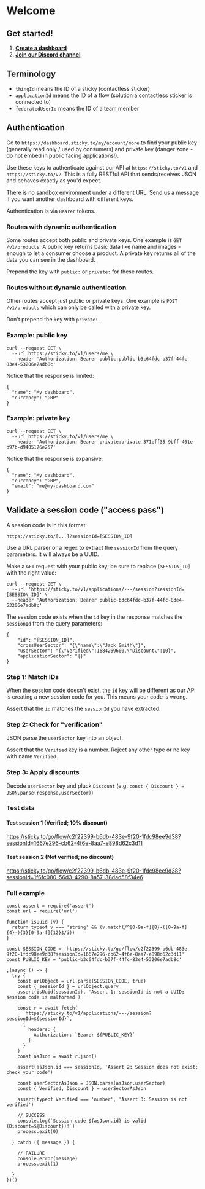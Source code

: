 # Welcome

## Get started!

 1. **[Create a dashboard](https://dashboard.sticky.to/sign-up/61L1BPJRB4)**
 1. **[Join our Discord channel](https://discord.gg/JaRaGxNd)**

## Terminology

 - `thingId` means the ID of a sticky (contactless sticker)
 - `applicationId` means the ID of a flow (solution a contactless sticker is connected to)
 - `federatedUserId` means the ID of a team member

## Authentication

Go to `https://dashboard.sticky.to/my/account/more` to find your public key (generally read only / used by consumers) and private key (danger zone - do not embed in public facing applications!).

Use these keys to authenticate against our API at `https://sticky.to/v1` and `https://sticky.to/v2`. This is a fully RESTful API that sends/receives JSON and behaves exactly as you'd expect.

There is no sandbox environment under a different URL. Send us a message if you want another dashboard with different keys.

Authentication is via `Bearer` tokens.

### Routes with dynamic authentication

Some routes accept both public and private keys. One example is `GET /v1/products`. A public key returns basic data like name and images - enough to let a consumer choose a product. A private key returns all of the data you can see in the dashboard.

Prepend the key with `public:` or `private:` for these routes.

### Routes without dynamic authentication

Other routes accept just public or private keys. One example is `POST /v1/products` which can only be called with a private key.

Don't prepend the key with `private:`.

### Example: public key

```
curl --request GET \
  --url https://sticky.to/v1/users/me \
  --header 'Authorization: Bearer public:public-b3c64fdc-b37f-44fc-83e4-53206e7adb8c'
```

Notice that the response is limited:

```
{
  "name": "My dashboard",
  "currency": "GBP"
}
```

### Example: private key

```
curl --request GET \
  --url https://sticky.to/v1/users/me \
  --header 'Authorization: Bearer private:private-371eff35-9bff-461e-b97b-d9405176e257'
```

Notice that the response is expansive:

```
{
  "name": "My dashboard",
  "currency": "GBP",
  "email": "me@my-dashboard.com"
}
```

## Validate a session code ("access pass")

A session code is in this format:

`https://sticky.to/[...]?sessionId=[SESSION_ID]`

Use a URL parser or a regex to extract the `sessionId` from the query parameters. It will always be a UUID.

Make a `GET` request with your public key; be sure to replace `[SESSION_ID]` with the right value:

```
curl --request GET \
  --url 'https://sticky.to/v1/applications/---/session?sessionId=[SESSION_ID]' \
  --header 'Authorization: Bearer public-b3c64fdc-b37f-44fc-83e4-53206e7adb8c'
```

The session code exists when the `id` key in the response matches the `sessionId` from the query parameters:

```
{
	"id": "[SESSION_ID]",
	"crossUserSector": "{\"name\":\"Jack Smith\"}",
	"userSector": "{\"Verified\":1684269600,\"Discount\":10}",
	"applicationSector": "{}"
}
```

### Step 1: Match IDs

When the session code doesn't exist, the `id` key will be different as our API is creating a new session code for you. This means your code is wrong.

Assert that the `id` matches the `sessionId` you have extracted.

### Step 2: Check for "verification"

JSON parse the `userSector` key into an object.

Assert that the `Verified` key is a number. Reject any other type or no key with name `Verified.`

### Step 3: Apply discounts

Decode `userSector` key and pluck `Discount` (e.g. `const { Discount } = JSON.parse(response.userSector)`)

### Test data

#### Test session 1 (Verified; 10% discount)
https://sticky.to/go/flow/c2f22399-b6db-483e-9f20-1fdc98ee9d38?sessionId=1667e296-cb62-4f6e-8aa7-e898d62c3d11

#### Test session 2 (Not verified; no discount)
https://sticky.to/go/flow/c2f22399-b6db-483e-9f20-1fdc98ee9d38?sessionId=1f6fc080-56d3-4290-8a57-38dad58f34e6

### Full example

```
const assert = require('assert')
const url = require('url')

function isUuid (v) {
  return typeof v === 'string' && (v.match(/^[0-9a-f]{8}-([0-9a-f]{4}-){3}[0-9a-f]{12}$/i))
}

const SESSION_CODE = 'https://sticky.to/go/flow/c2f22399-b6db-483e-9f20-1fdc98ee9d38?sessionId=1667e296-cb62-4f6e-8aa7-e898d62c3d11'
const PUBLIC_KEY = 'public-b3c64fdc-b37f-44fc-83e4-53206e7adb8c'

;(async () => {
  try {
    const urlObject = url.parse(SESSION_CODE, true)
    const { sessionId } = urlObject.query
    assert(isUuid(sessionId), 'Assert 1: sessionId is not a UUID; session code is malformed')
  
    const r = await fetch(
      `https://sticky.to/v1/applications/---/session?sessionId=${sessionId}`,
      {
        headers: {
          Authorization: `Bearer ${PUBLIC_KEY}`
        }
      }
    )
    const asJson = await r.json()

    assert(asJson.id === sessionId, 'Assert 2: Session does not exist; check your code')

    const userSectorAsJson = JSON.parse(asJson.userSector)
    const { Verified, Discount } = userSectorAsJson

    assert(typeof Verified === 'number', 'Assert 3: Session is not verified')

    // SUCCESS
    console.log(`Session code ${asJson.id} is valid (Discount=${Discount})!`)
    process.exit(0)

  } catch ({ message }) {

    // FAILURE
    console.error(message)
    process.exit(1)

  }
})()

```
